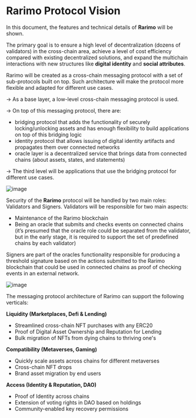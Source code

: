 ---
---

# Rarimo Protocol Vision

In this document, the features and technical details of **Rarimo** will be shown.

The primary goal is to ensure a high level of decentralization (dozens of validators) in the cross-chain area, achieve a
level of cost efficiency compared with existing decentralized solutions, and expand the multichain interactions with new
structures like **digital identity** and **social attributes**.

Rarimo will be created as a cross-chain messaging protocol with a set of sub-protocols built on top. Such architecture
will make the protocol more flexible and adapted for different use cases.

→ As a base layer, a low-level cross-chain messaging protocol is used.

→ On top of this messaging protocol, there are:
* bridging protocol that adds the functionality of securely locking/unlocking assets and has enough flexibility to build
applications on top of this bridging logic
* identity protocol that allows issuing of digital identity artifacts and propagates them over connected networks
* oracle layer is a decentralized service that brings data from connected chains (about assets, states, and statements)

→ The third level will be applications that use the bridging protocol for different use cases.

![image](layers.png)

Security of the **Rarimo** protocol will be handled by two main roles: Validators and Signers. Validators will be
responsible for two main aspects:
* Maintenance of the Rarimo blockchain
* Being an oracle that submits and checks events on connected chains (it’s presumed that the oracle role could be
separated from the validator, but in the early stage, it is required to support the set of predefined chains by each
validator)

Signers are part of the oracles functionality responsible for producing a threshold signature based on the actions
submitted to the Rarimo blockchain that could be used in connected chains as proof of checking events in an external
network.

![image](validator.png)

The messaging protocol architecture of Rarimo can support the following verticals:

**Liquidity (Marketplaces, Defi & Lending)**
* Streamlined cross-chain NFT purchases with any ERC20
* Proof of Digital Asset Ownership and Reputation for Lending
* Bulk migration of NFTs from dying chains to thriving one's

**Compatibility (Metaverses, Gaming)**
* Quickly scale assets across chains for different metaverses
* Cross-chain NFT drops
* Brand asset migration by end users

**Access (Identity & Reputation, DAO)**
* Proof of Identity across chains
* Extension of voting rights in DAO based on holdings
* Community-enabled key recovery permissions


